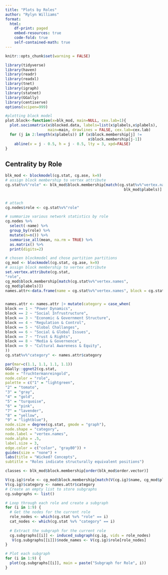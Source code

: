 ```yaml
---
title: "Plots by Roles"
author: "Rylyn Williams"
format: 
  html: 
    df-print: paged
    embed-resources: true
    code-fold: true
    self-contained-math: true
---
```


```r
knitr::opts_chunk$set(warning = FALSE)
```

```r
library(tidyverse)
library(haven)
library(readr)
library(readxl)
library(tnet)
library(igraph)
library(statnet)
library(GGally)
library(centiserve)
options(scipen=999)
```

```r
#plotting block model
plot.block<-function(x=blk_mod, main=NULL, cex.lab=1){
  plot.sociomatrix(x$blocked.data, labels=list(x$plabels,x$plabels),
                   main=main, drawlines = FALSE, cex.lab=cex.lab)
  for (j in 2:length(x$plabels)) if (x$block.membership[j] !=
                                     x$block.membership[j-1]) 
    abline(v = j - 0.5, h = j - 0.5, lty = 3, xpd=FALSE)
}
```

## Centrality by Role

```r
blk_mod <- blockmodel(cg.stat, cg.ase, k=9)
# assign block membership to vertex attribute
cg.stat%v%"role" <- blk_mod$block.membership[match(cg.stat%v%"vertex.names",
                                                     blk_mod$plabels)]


# attach
cg.nodes$role <- cg.stat%v%"role"

# summarize various network statistics by role
cg.nodes %>%
  select(-name) %>%
  group_by(role) %>%
  mutate(n=n()) %>%
  summarise_all(mean, na.rm = TRUE) %>%
  as.matrix() %>%
  print(digits=2)
```

```r
# chosen blockmodel and chose partition partitions
cg_mod <- blockmodel(cg.stat, cg.ase, k=9)
# assign block membership to vertex attribute
set.vertex.attribute(cg.stat,
"role",
cg_mod$block.membership[match(cg.stat%v%"vertex.names",
cg_mod$plabels)])
names.attr<-data.frame(name = cg.stat%v%"vertex.names", block = cg.stat%v%"role")


names.attr <- names.attr |> mutate(category = case_when(
block == 1 ~ "Power Dynamics",
block == 2 ~ "Social Infrustructure",
block == 3 ~ "Economic & Government Structure",
block == 4 ~ "Regulation & Control",
block == 5 ~ "Global Challanges",
block == 6 ~ "Social & Global Issues",
block == 7 ~ "Trust & Rights",
block == 8 ~ "Media & Governence",
block == 9 ~ "Cultural Awareness & Equity",
))
cg.stat%v%"category" <- names.attr$category

```

```r
par(mar=c(1.1, 1.1, 1.1, 1.1))
GGally::ggnet2(cg.stat,
mode = "fruchtermanreingold",
node.color = "role",
palette = c("1" = "lightgreen",
"2" = "tomato",
"3" = "gray",
"4" = "gold",
"5" = "turquoise",
"6" = "pink",
"7" = "lavender",
"8" = "yellow",
"9" = "lightblue"),
node.size = degree(cg.stat, gmode = "graph"),
node.shape = "category",
node.label = "vertex.names",
node.alpha = .5,
label.size = 3,
edge.color = c("color", "gray80")) +
guides(size = "none") +
labs(title = "Wicked? Concepts",
subtitle = "Roles indicate structurally equivalent positions")
```

```r

classes <- blk_mod$block.membership[order(blk_mod$order.vector)]

V(cg.ig)$role <- cg_mod$block.membership[match(V(cg.ig)$name, cg_mod$plabels)]
V(cg.ig)$category <- names.attr$category
# Create an empty list to store subgraphs
cg.subgraphs <- list()

# Loop through each role and create a subgraph
for (i in 1:9) {
  # Get the nodes for the current role
  role_nodes <- which(cg.stat %v% "role" == i)
  cat_nodes <- which(cg.stat %v% "category" == i)
  
  # Extract the subgraph for the current role
  cg.subgraphs[[i]] <- induced_subgraph(cg.ig, vids = role_nodes)
   V(cg.subgraphs[[i]])$node_names <- V(cg.ig)$role[role_nodes]
}

# Plot each subgraph
for (i in 1:9) {
  plot(cg.subgraphs[[i]], main = paste("Subgraph for Role", i))
}
```
